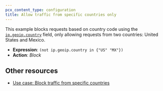 ```yaml
---
pcx_content_type: configuration
title: Allow traffic from specific countries only
---
```


This example blocks requests based on country code using the [`ip.geoip.country`](/ruleset-engine/rules-language/fields/standard-fields/#ipsrccountry) field, only allowing requests from two countries: United States and Mexico.

- **Expression**: `(not ip.geoip.country in {"US" "MX"})`
- **Action**: _Block_

## Other resources

- [Use case: Block traffic from specific countries](/waf/custom-rules/use-cases/block-traffic-from-specific-countries/)
